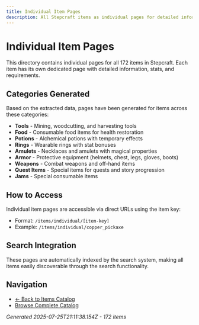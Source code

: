 ```yaml
---
title: Individual Item Pages
description: All Stepcraft items as individual pages for detailed information
---
```


# Individual Item Pages

This directory contains individual pages for all 172 items in Stepcraft. Each item has its own dedicated page with detailed information, stats, and requirements.

## Categories Generated

Based on the extracted data, pages have been generated for items across these categories:
- **Tools** - Mining, woodcutting, and harvesting tools
- **Food** - Consumable food items for health restoration
- **Potions** - Alchemical potions with temporary effects
- **Rings** - Wearable rings with stat bonuses
- **Amulets** - Necklaces and amulets with magical properties
- **Armor** - Protective equipment (helmets, chest, legs, gloves, boots)
- **Weapons** - Combat weapons and off-hand items
- **Quest Items** - Special items for quests and story progression
- **Jams** - Special consumable items

## How to Access

Individual item pages are accessible via direct URLs using the item key:
- Format: `/items/individual/[item-key]`
- Example: `/items/individual/copper_pickaxe`

## Search Integration

These pages are automatically indexed by the search system, making all items easily discoverable through the search functionality.

## Navigation

- [← Back to Items Catalog](/items)
- [Browse Complete Catalog](/items)

*Generated 2025-07-25T21:11:38.154Z - 172 items*
